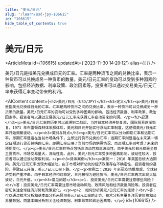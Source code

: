 ```yaml
---
title: "美元/日元"
slug: "/learn/usd-jpy-106615"
id: "106615"
hide_table_of_contents: true
---
```



# 美元/日元

<ArticleMeta id={106615} updatedAt={'2023-11-30 14:20:12'} alias={`[]`} />
<div className='border-solid border-b border-t-0 my-4 border-[var(--ifm-color-gray-300)]' />

美元/日元是指美元兑换成日元的汇率。汇率是两种货币之间的兑换比率，表示一种货币可以兑换成另一种货币的数量。美元/日元汇率的变动可以受到多种因素的影响，包括经济数据、利率政策、政治因素等。投资者可以通过交易美元/日元汇率来获得汇率变动带来的利润。

<AIContent content={`<h2>美元/日元 (USD/JPY)</h2><h3>定义</h3><p>美元/日元是指美元兑换成日元的汇率。汇率是两种货币之间的兑换比率，表示一种货币可以兑换成另一种货币的数量。美元/日元汇率的变动可以受到多种因素的影响，包括经济数据、利率政策、政治因素等。投资者可以通过交易美元/日元汇率来获得汇率变动带来的利润。</p><h3>起源</h3><p>美元/日元汇率的历史可以追溯到二战后，当时日本经济开始复苏，国际贸易逐渐恢复。1971 年布雷顿森林体系解体后，美元和日元开始实行浮动汇率制度，这使得美元/日元汇率开始频繁波动。</p><h3>类别与特点</h3><p>美元/日元汇率可以分为即期汇率和远期汇率。即期汇率是指在当前市场条件下，立即进行货币兑换的汇率；远期汇率则是指在未来某一特定日期进行货币兑换的汇率。即期汇率反映了当前市场的供需情况，而远期汇率则考虑了未来的预期变化。</p><p>美元/日元汇率的特点包括高流动性和高波动性。由于美元和日元都是全球主要货币，市场交易量大，流动性高。此外，美元/日元汇率受多种因素影响，波动性较大，投资者可以通过波动获取利润。</p><h3>具体案例</h3><p>案例一：2016 年美国总统大选期间，美元/日元汇率出现大幅波动。由于市场对新总统的经济政策存在不确定性，投资者纷纷避险，导致日元升值，美元/日元汇率下跌。</p><p>案例二：2020 年新冠疫情爆发后，全球经济受到严重冲击。由于日本经济相对稳定，日元被视为避险货币，美元/日元汇率再次出现大幅波动，日元升值。</p><h3>常见问题</h3><p>1. 投资美元/日元汇率需要注意哪些风险？<br/>答：投资美元/日元汇率需要注意市场波动风险、政策风险和经济数据风险等。投资者应密切关注全球经济形势和政策变化。</p><p>2. 如何分析美元/日元汇率的走势？<br/>答：可以通过技术分析和基本面分析来预测美元/日元汇率的走势。技术分析主要关注历史价格和交易量数据，而基本面分析则关注经济数据、利率政策和政治因素等。</p>`} id={106615} />
